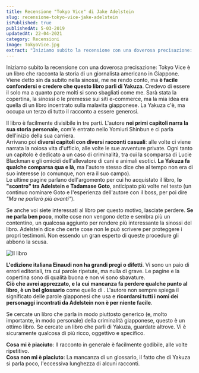```yaml
---
title: Recensione "Tokyo Vice" di Jake Adelstein
slug: recensione-tokyo-vice-jake-adelstein
isPublished: true
publishedAt: 5-03-2019
updatedAt: 22-04-2021
category: Recensioni
image: TokyoVice.jpg
extract: "Iniziamo subito la recensione con una doverosa precisazione: Tokyo Vice è un libro che racconta la storia di un giornalista americano in Giappone. Viene detto sin da subito nella sinossi, me ne rendo conto, ma è facile confondersi e credere che questo libro parli di Yakuza. Credevo di essere il solo ma a quanto pare molti si sono sbagliati come me. Sarà stata la copertina, la sinossi o le premesse sui siti e-commerce, ma la mia idea era quella di un libro incentrato sulla malavita giapponese. La Yakuza c'è, ma occupa un terzo di tutto il racconto a essere generosi."
---
```


<Book slug="tokyo-vice" />

Iniziamo subito la recensione con una doverosa precisazione: Tokyo Vice è un libro che racconta la storia di un giornalista americano in Giappone. Viene detto sin da subito nella sinossi, me ne rendo conto, ma **è facile confondersi e credere che questo libro parli di Yakuza**. Credevo di essere il solo ma a quanto pare molti si sono sbagliati come me. Sarà stata la copertina, la sinossi o le premesse sui siti e-commerce, ma la mia idea era quella di un libro incentrato sulla malavita giapponese. La Yakuza c'è, ma occupa un terzo di tutto il racconto a essere generosi.

Il libro è facilmente divisibile in tre parti.
L'autore **nei primi capitoli narra la sua storia personale**, com'è entrato nello Yomiuri Shinbun e ci parla dell'inizio della sua carriera.  
Arrivano poi **diversi capitoli con diversi racconti casuali**: alle volte ci viene narrata la noiosa vita d'ufficio, alle volte le sue avventure private. Ogni tanto un capitolo è dedicato a un caso di criminalità, tra cui la scomparsa di Lucie Blackman e gli omicidi dell'allevatore di cani e animali esotici. **La Yakuza fa qualche comparsa qua e là**, ma l'autore stesso dice che al tempo non era di suo interesse (o comunque, non era il suo campo).  
Le ultime pagine parlano dell'argomento per cui ho acquistato il libro, **lo "scontro" tra Adelstein e Tadamase Goto**, anticipato più volte nel testo (un continuo nominare Goto e l'esperienza dell'autore con il boss, per poi dire *"Ma ne parlerò più avanti"*).

Se anche voi siete interessati al libro per questo motivo, lasciate perdere. **Se ne parla ben poco**, molte cose non vengono dette e sembra più un contentino, un qualcosa aggiunto per rendere più interessante la sinossi del libro.
Adelstein dice che certe cose non le può scrivere per proteggere i propri testimoni. Non essendo un gran esperto di queste procedure gli abbono la scusa.

<Image url="books/TokyoVice2.jpg" alt="Il libro" layout="intrinsic" width={500} height={360} center={true}/>

**L'edizione italiana Einaudi non ha grandi pregi o difetti**. Vi sono un paio di errori editoriali, tra cui parole ripetute, ma nulla di grave. Le pagine e la copertina sono di qualità buona e non vi sono sbavature.  
**Ciò che avrei apprezzato, e la cui mancanza fa perdere qualche punto al libro, è un bel glossario** come quello di <InternalLink postSlug="recensione-kitchen-banana-yoshimoto" text="Kitchen di Banana Yoshimoto"/>. L'autore non sempre spiega il significato delle parole giapponesi che usa e **ricordarsi tutti i nomi dei personaggi incontrati da Adelstein non è per niente facile**.

Se cercate un libro che parla in modo piuttosto generico (e, molto importante, in modo personale) della criminalità giapponese, questo è un ottimo libro. Se cercate un libro che parli di Yakuza, guardate altrove. Vi è sicuramente qualcosa di più ricco, oggettivo e specifico.


**Cosa mi è piaciuto**: Il racconto in generale è facilmente godibile, alle volte ripetitivo.  
**Cosa non mi è piaciuto**: La mancanza di un glossario, il fatto che di Yakuza si parla poco, l'eccessiva lunghezza di alcuni racconti.